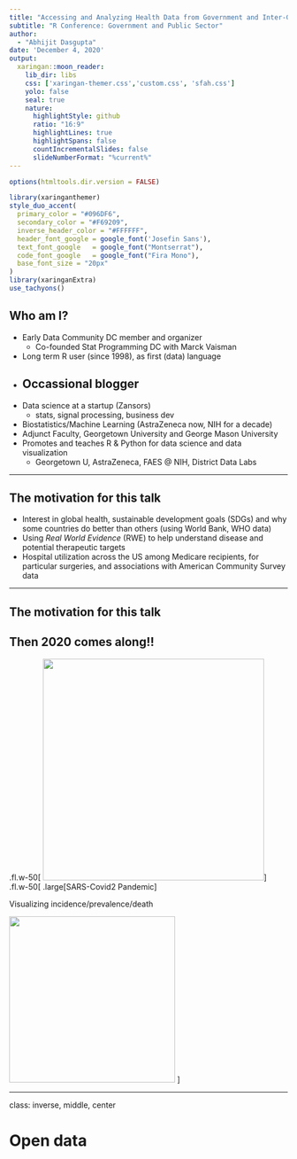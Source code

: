 ```yaml
---
title: "Accessing and Analyzing Health Data from Government and Inter-Governmental Sources"
subtitle: "R Conference: Government and Public Sector"  
author: 
  - "Abhijit Dasgupta"
date: 'December 4, 2020'
output:
  xaringan::moon_reader:
    lib_dir: libs
    css: ['xaringan-themer.css','custom.css', 'sfah.css']
    yolo: false
    seal: true
    nature:
      highlightStyle: github
      ratio: "16:9"
      highlightLines: true
      highlightSpans: false
      countIncrementalSlides: false
      slideNumberFormat: "%current%"
---
```


```r
options(htmltools.dir.version = FALSE)
```

```r
library(xaringanthemer)
style_duo_accent(
  primary_color = "#096DF6",
  secondary_color = "#F69209",
  inverse_header_color = "#FFFFFF",
  header_font_google = google_font('Josefin Sans'),
  text_font_google   = google_font("Montserrat"),
  code_font_google   = google_font("Fira Mono"),
  base_font_size = "20px"
)
library(xaringanExtra)
use_tachyons()
```


## Who am I?

+ Early Data Community DC member and organizer
    + Co-founded Stat Programming DC with Marck Vaisman
+ Long term R user (since 1998), as first (data) language
+ Occassional blogger
--

+ Data science at a startup (Zansors)
    - stats, signal processing, business dev
+ Biostatistics/Machine Learning (AstraZeneca now, NIH for a decade)
+ Adjunct Faculty, Georgetown University and George Mason University
+ Promotes and teaches R & Python for data science and data visualization
    - Georgetown U, AstraZeneca, FAES @ NIH, District Data Labs

---

## The motivation for this talk

+ Interest in global health, sustainable development goals (SDGs) and why some countries do better than others (using World Bank, WHO data)
+ Using _Real World Evidence_ (RWE) to help understand disease and potential therapeutic targets
+ Hospital utilization across the US among Medicare recipients, for particular surgeries, and associations with American Community Survey data

---

## The motivation for this talk

Then 2020 comes along!!
--

.fl.w-50[
<img src="https://media1.giphy.com/media/Qu1fT51CG14ksIkASL/giphy.gif?cid=ecf05e47zttpge6bkt0gpu85zcglhffnbvhmbdf59qf3oj7z&rid=giphy.gif" height=400></img>
]
.fl.w-50[
.large[SARS-Covid2 Pandemic]

Visualizing incidence/prevalence/death

<img src="img/covid1.png" height=300></img>
]





---
class: inverse, middle, center

# Open data
